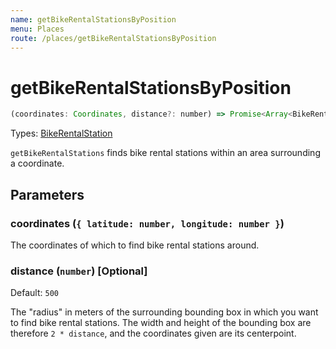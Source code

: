 ```yaml
---
name: getBikeRentalStationsByPosition
menu: Places
route: /places/getBikeRentalStationsByPosition
---
```


# getBikeRentalStationsByPosition

```javascript
(coordinates: Coordinates, distance?: number) => Promise<Array<BikeRentalStation>>
```

Types: [BikeRentalStation](flow-types/BikeRentalStation.js)

`getBikeRentalStations` finds bike rental stations within an area surrounding a coordinate.

## Parameters

### coordinates (`{ latitude: number, longitude: number }`)
The coordinates of which to find bike rental stations around.

### distance (`number`) [Optional]
Default: `500`

The "radius" in meters of the surrounding bounding box in which you want to find bike rental stations.
The width and height of the bounding box are therefore `2 * distance`, and the coordinates given are its centerpoint.
